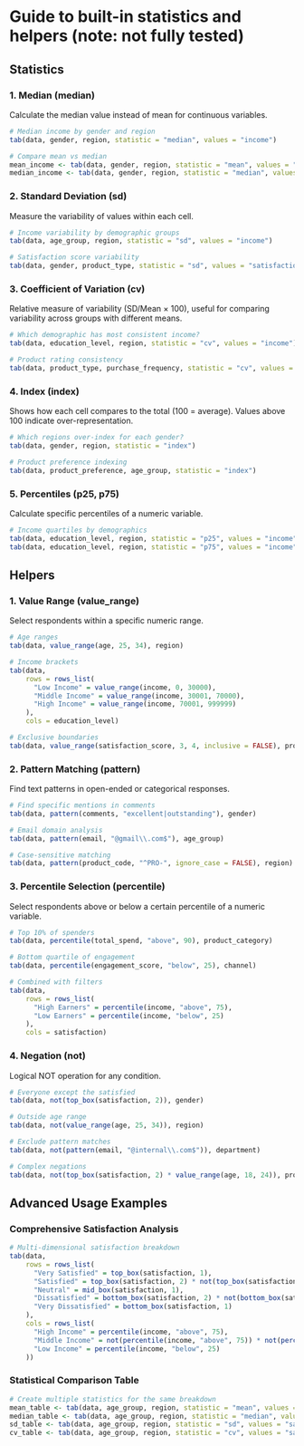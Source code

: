 # Guide to built-in statistics and helpers  (note: not fully tested)

## Statistics

### 1. Median (median)

Calculate the median value instead of mean for continuous variables.

``` r
# Median income by gender and region
tab(data, gender, region, statistic = "median", values = "income")

# Compare mean vs median
mean_income <- tab(data, gender, region, statistic = "mean", values = "income")
median_income <- tab(data, gender, region, statistic = "median", values = "income")
```

### 2. Standard Deviation (sd)

Measure the variability of values within each cell.

``` r
# Income variability by demographic groups
tab(data, age_group, region, statistic = "sd", values = "income")

# Satisfaction score variability
tab(data, gender, product_type, statistic = "sd", values = "satisfaction_score")
```

### 3. Coefficient of Variation (cv)

Relative measure of variability (SD/Mean × 100), useful for comparing variability across groups with different means.

``` r
# Which demographic has most consistent income?
tab(data, education_level, region, statistic = "cv", values = "income")

# Product rating consistency
tab(data, product_type, purchase_frequency, statistic = "cv", values = "rating")
```

### 4. Index (index)

Shows how each cell compares to the total (100 = average). Values above 100 indicate over-representation.

``` r
# Which regions over-index for each gender?
tab(data, gender, region, statistic = "index")

# Product preference indexing
tab(data, product_preference, age_group, statistic = "index")
```

### 5. Percentiles (p25, p75)

Calculate specific percentiles of a numeric variable.

``` r
# Income quartiles by demographics
tab(data, education_level, region, statistic = "p25", values = "income")  # 25th percentile
tab(data, education_level, region, statistic = "p75", values = "income")  # 75th percentile
```

## Helpers

### 1. Value Range (value_range)

Select respondents within a specific numeric range.

``` r
# Age ranges
tab(data, value_range(age, 25, 34), region)

# Income brackets
tab(data, 
    rows = rows_list(
      "Low Income" = value_range(income, 0, 30000),
      "Middle Income" = value_range(income, 30001, 70000),
      "High Income" = value_range(income, 70001, 999999)
    ),
    cols = education_level)

# Exclusive boundaries
tab(data, value_range(satisfaction_score, 3, 4, inclusive = FALSE), product_type)
```

### 2. Pattern Matching (pattern)

Find text patterns in open-ended or categorical responses.

``` r
# Find specific mentions in comments
tab(data, pattern(comments, "excellent|outstanding"), gender)

# Email domain analysis
tab(data, pattern(email, "@gmail\\.com$"), age_group)

# Case-sensitive matching
tab(data, pattern(product_code, "^PRO-", ignore_case = FALSE), region)
```

### 3. Percentile Selection (percentile)

Select respondents above or below a certain percentile of a numeric variable.

``` r
# Top 10% of spenders
tab(data, percentile(total_spend, "above", 90), product_category)

# Bottom quartile of engagement
tab(data, percentile(engagement_score, "below", 25), channel)

# Combined with filters
tab(data, 
    rows = rows_list(
      "High Earners" = percentile(income, "above", 75),
      "Low Earners" = percentile(income, "below", 25)
    ),
    cols = satisfaction)
```

### 4. Negation (not)

Logical NOT operation for any condition.

``` r
# Everyone except the satisfied
tab(data, not(top_box(satisfaction, 2)), gender)

# Outside age range
tab(data, not(value_range(age, 25, 34)), region)

# Exclude pattern matches
tab(data, not(pattern(email, "@internal\\.com$")), department)

# Complex negations
tab(data, not(top_box(satisfaction, 2) * value_range(age, 18, 24)), product_type)
```

## Advanced Usage Examples

### Comprehensive Satisfaction Analysis

``` r
# Multi-dimensional satisfaction breakdown
tab(data,
    rows = rows_list(
      "Very Satisfied" = top_box(satisfaction, 1),
      "Satisfied" = top_box(satisfaction, 2) * not(top_box(satisfaction, 1)),
      "Neutral" = mid_box(satisfaction, 1),
      "Dissatisfied" = bottom_box(satisfaction, 2) * not(bottom_box(satisfaction, 1)),
      "Very Dissatisfied" = bottom_box(satisfaction, 1)
    ),
    cols = rows_list(
      "High Income" = percentile(income, "above", 75),
      "Middle Income" = not(percentile(income, "above", 75)) * not(percentile(income, "below", 25)),
      "Low Income" = percentile(income, "below", 25)
    ))
```

### Statistical Comparison Table

``` r
# Create multiple statistics for the same breakdown
mean_table <- tab(data, age_group, region, statistic = "mean", values = "satisfaction_score")
median_table <- tab(data, age_group, region, statistic = "median", values = "satisfaction_score")
sd_table <- tab(data, age_group, region, statistic = "sd", values = "satisfaction_score")
cv_table <- tab(data, age_group, region, statistic = "cv", values = "satisfaction_score")
```
